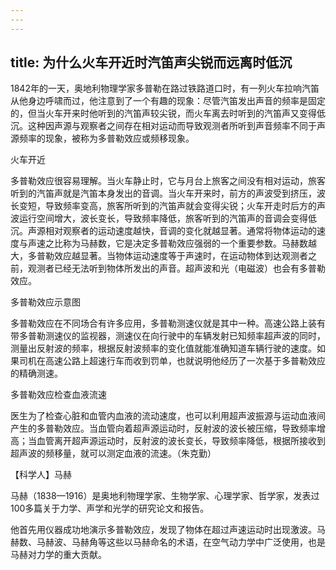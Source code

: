 ```yaml
---
---
---
```

title: 为什么火车开近时汽笛声尖锐而远离时低沉
---




1842年的一天，奥地利物理学家多普勒在路过铁路道口时，有一列火车拉响汽笛从他身边呼啸而过，他注意到了一个有趣的现象：尽管汽笛发出声音的频率是固定的，但当火车开来时他听到的汽笛声较尖锐，而火车离去时听到的汽笛声又变得低沉。这种因声源与观察者之间存在相对运动而导致观测者所听到声音频率不同于声源频率的现象，被称为多普勒效应或频移现象。

火车开近



多普勒效应很容易理解。当火车静止时，它与月台上旅客之间没有相对运动，旅客听到的汽笛声就是汽笛本身发出的音调。当火车开来时，前方的声波受到挤压，波长变短，导致频率变高，旅客所听到的汽笛声就会变得尖锐；火车开走时后方的声波运行空间增大，波长变长，导致频率降低，旅客听到的汽笛声的音调会变得低沉。声源相对观察者的运动速度越快，音调的变化就越显著。通常将物体运动的速度与声速之比称为马赫数，它是决定多普勒效应强弱的一个重要参数。马赫数越大，多普勒效应越显著。当物体运动速度等于声速时，在运动物体到达观测者之前，观测者已经无法听到物体所发出的声音。超声波和光（电磁波）也会有多普勒效应。

多普勒效应示意图



多普勒效应在不同场合有许多应用，多普勒测速仪就是其中一种。高速公路上装有带多普勒测速仪的监视器，测速仪在向行驶中的车辆发射已知频率超声波的同时，测量出反射波的频率，根据反射波频率的变化值就能准确知道车辆行驶的速度。如果司机在高速公路上超速行车而收到罚单，也就说明他经历了一次基于多普勒效应的精确测速。

多普勒效应检查血液流速



医生为了检查心脏和血管内血液的流动速度，也可以利用超声波振源与运动血液间产生的多普勒效应。当血管向着超声源运动时，反射波的波长被压缩，导致频率增高；当血管离开超声源运动时，反射波的波长变长，导致频率降低，根据所接收到超声波的频移量，就可以测定血液的流速。（朱克勤）





【科学人】马赫



马赫（1838—1916）是奥地利物理学家、生物学家、心理学家、哲学家，发表过100多篇关于力学、声学和光学的研究论文和报告。

他首先用仪器成功地演示多普勒效应，发现了物体在超过声速运动时出现激波。马赫数、马赫波、马赫角等这些以马赫命名的术语，在空气动力学中广泛使用，也是马赫对力学的重大贡献。